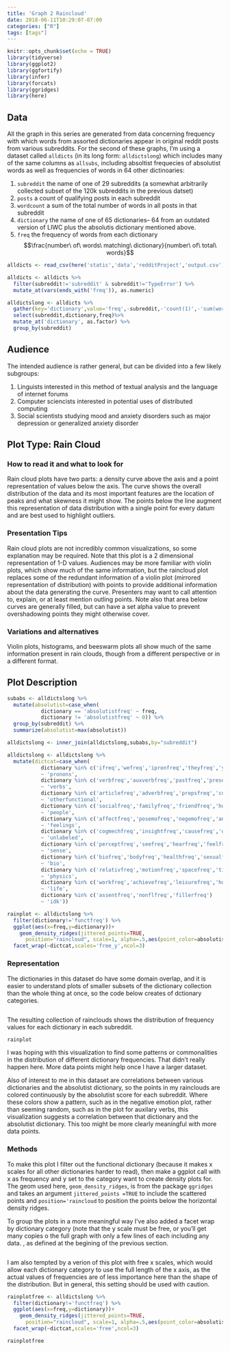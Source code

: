```yaml
--- 
title: 'Graph 2 Raincloud'
date: 2018-06-11T10:29:07-07:00
categories: ["R"] 
tags: [tags"]
---
```


```r
knitr::opts_chunk$set(echo = TRUE)
library(tidyverse)
library(ggplot2)
library(ggfortify)
library(infer)
library(forcats)
library(ggridges)
library(here)
```
## Data


All the graph in this series are generated from data concerning frequency with which words from assorted dictionaries appear in original reddit posts from various subreddits. For the second of these graphs, I'm using a dataset called `alldicts` (in its long form: `alldictslong`) which includes many of the same columns as  `allsubs`, including absoltist frequecies of absolutist words as well as frequencies of words in 64 other dictinoaries: 

1. `subreddit` the name of one of 29 subreddits (a somewhat arbitrarily collected subset of the 120k subreddits in the previous datset)
1. `posts` a count of qualifying\footnote{only posts of 100+ words in length, marked as 'self' posts, ie. user generated text, not external links were counted in this data collection} posts in each subreddit
1. `wordcount` a sum of the total number of words in all posts in that subreddit
1. `dictionary` the name of one of 65 dictionaries-- 64 from an outdated version of LIWC\footnote{Linguistic Inquiry and Word Count texual analysis software} plus the absolutis dictionary mentioned above. 
1. `freq` the frequency of words from each dictionary $$\frac{number\ of\ words\ matching\ dictionary}{number\ of\ total\ words}$$

```r
alldicts <- read_csv(here('static','data','redditProject','output.csv'))

alldicts <- alldicts %>% 
  filter(subreddit!='subreddit' & subreddit!='TypeError') %>% 
  mutate_at(vars(ends_with('freq')), as.numeric)

alldictslong <- alldicts %>% 
  gather(key='dictionary',value='freq',-subreddit,-'count(1)',-'sum(wordcount)') %>% 
  select(subreddit,dictionary,freq)%>%   
  mutate_at('dictionary', as.factor) %>% 
  group_by(subreddit)
```

## Audience

The intended audience is rather general, but can be divided into a few likely subgroups: 

1. Linguists interested in this method of textual analysis and the language of internet forums
1. Computer sciencists interested in potential uses of distributed computing
1. Social scientists studying mood and anxiety disorders such as major depression or generalized anxiety disorder\footnote{Again I refer the reader to \href{http://journals.sagepub.com/doi/abs/10.1177/2167702617747074}{In an Absolute State}  by AlMosaiwi and Johnstone (2018)}


## Plot Type: Rain Cloud

### How to read it and what to look for

Rain cloud plots have two parts: a density curve above the axis and a point representation of values below the axis. The curve shows the overall distribution of the data and its most important features are the location of peaks and what skewness it might show. The points below the line augment this representation of data distribution with a single point for every datum and are best used to highlight outliers. 

### Presentation Tips

Rain cloud plots are not incredibly common visualizations, so some explanation may be required. Note that this plot is a 2 dimensional representation of 1-D values. Audiences may be more familiar with violin plots, which show much of the same information, but the raincloud plot replaces some of the redundant information of a violin plot (mirrored representation of distribution) with points to provide additional information about the data generating the curve. Presenters may want to call attention to, explain, or at least mention outling points. Note also that area below curves are generally filled, but can have a set alpha value to prevent overshadowing points they might otherwise cover. 

### Variations and alternatives

Violin plots, histograms, and beeswarm plots all show much of the same information present in rain clouds, though from a different perspective or in a different format. 

## Plot Description
```r
subabs <- alldictslong %>% 
  mutate(absolutist=case_when(
           dictionary == 'absolutistfreq' ~ freq,
           dictionary != 'absolutistfreq' ~ 0)) %>% 
  group_by(subreddit) %>% 
  summarize(absolutist=max(absolutist))

alldictslong <- inner_join(alldictslong,subabs,by="subreddit")

```
```r

alldictslong <- alldictslong %>% 
  mutate(dictcat=case_when(
           dictionary %in% c('ifreq','wefreq','ipronfreq','theyfreq','youfreq','shehefreq','pronounfreq','ppronfreq')
           ~ 'pronons',
           dictionary %in% c('verbfreq','auxverbfreq','pastfreq','presentfreq','futurefreq')
           ~ 'verbs',
           dictionary %in% c('articlefreq','adverbfreq','prepsfreq','conjfreq','negatefreq','quantfreq','numberfreq','swearfreq','functfreq')
           ~ 'otherfunctional',
           dictionary %in% c('socialfreq','familyfreq','friendfreq','humansfreq')
           ~ 'people',
           dictionary %in% c('affectfreq','posemofreq','negemofreq','anxfreq','angerfreq','sadfreq')
           ~ 'feelings',
           dictionary %in% c('cogmechfreq','insightfreq','causefreq','discrepfreq','tentatfreq','certainfreq','inhibfreq','inclfreq','exclfreq')
           ~ 'unlabeled',
           dictionary %in% c('perceptfreq','seefreq','hearfreq','feelfreq')
           ~ 'sense',
           dictionary %in% c('biofreq','bodyfreq','healthfreq','sexualfreq','ingestfreq')
           ~ 'bio',
           dictionary %in% c('relativfreq','motionfreq','spacefreq','timefreq')
           ~ 'physics',
           dictionary %in% c('workfreq','achievefreq','leisurefreq','homefreq','moneyfreq','religfreq','deathfreq')
           ~ 'life',
           dictionary %in% c('assentfreq','nonflfreq','fillerfreq')
           ~ 'idk'))
```


```r
rainplot <- alldictslong %>%   
  filter(dictionary!='functfreq') %>% 
  ggplot(aes(x=freq,y=dictionary))+
    geom_density_ridges(jittered_points=TRUE, 
      position="raincloud", scale=1, alpha=.5,aes(point_color=absolutist))+
  facet_wrap(~dictcat,scales='free_y',ncol=3)
```


### Representation

The dictionaries in this dataset do have some domain overlap, and it is easier to understand plots of smaller subsets of the dictionary collection than the whole thing at once, so the code below creates of dctionary categories. 


```r

```

The resulting collection of rainclouds shows the distribution of frequency values for each dictionary in each subreddit. 

```r
rainplot
```

I was hoping with this visualization to find some patterns or commonalities in the distribution of different dictionary frequencies. That didn't really happen here. More data points might help once I have  a larger dataset. 

Also of interest to me in this dataset are correlations between various dictionaries and the absolutist dictionary, so the points in my rainclouds are colored continuously by the absolutist score for each subreddit. Where these colors show a pattern, such as in the negative emotion plot, rather than seeming random, such as in the plot for auxilary verbs, this visualization suggests a correlation between that dictionary and the absolutist dictionary. This too might be more clearly meaningful with more data points. 

### Methods

To make this plot I filter out the functional dictionary (because it makes x scales for all other dictionaries harder to read), then make a ggplot call with x as frequency and y set to the category want to create density plots for. The geom used here, `geom_density_ridges`, is from the package `ggridges` and takes an argument `jittered_points =TRUE` to include the scattered points and `position='raincloud` to position the points below the horizontal density ridges. 

To group the plots in a more meaningful way I've also added a facet wrap by dictionary category (note that the y scale must be free, or you'll get many copies o the full graph with only a few lines of each including any data. , as defined at the begining of the previous section. 

```r

```

I am also tempted by a verion of this plot with free x scales, which would allow each dictionary category to use the full length of the x axis, as the actual values of frequencies are of less importance here than the shape of the distribution. But in general, this setting should be used with caution. 

```r
rainplotfree <- alldictslong %>%   
  filter(dictionary!='functfreq') %>% 
  ggplot(aes(x=freq,y=dictionary))+
    geom_density_ridges(jittered_points=TRUE, 
      position="raincloud", scale=1, alpha=.5,aes(point_color=absolutist))+
  facet_wrap(~dictcat,scales='free',ncol=3)

rainplotfree
```